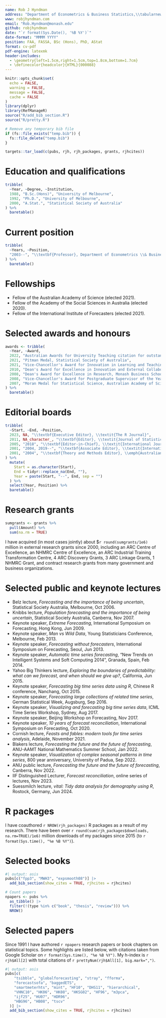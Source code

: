 ```yaml
---
name: Rob J Hyndman
address: "Department of Econometrics & Business Statistics,\\tabularnewline Monash University, VIC 3800, Australia."
www: robjhyndman.com
email: "Rob.Hyndman@monash.edu"
github: robjhyndman
date: "`r format(Sys.Date(), '%B %Y')`"
date-format: "MMMM YYYY"
position: FAA, FASSA, BSc (Hons), PhD, AStat
format: cv-pdf
pdf-engine: latexmk
header-includes:
  - \geometry{left=1.5cm,right=1.5cm,top=1.8cm,bottom=1.7cm}
  - \definecolor{headcolor}{HTML}{000088}
---
```


\titlespacing{\section}{0pt}{1.ex}{0.5ex}
\fontsize{10}{11.5}\sf

```r
knitr::opts_chunk$set(
  echo = FALSE,
  warning = FALSE,
  message = FALSE,
  cache = FALSE
)
library(dplyr)
library(RefManageR)
source("R/add_bib_section.R")
source("R/pretty.R")

# Remove any temporary bib file
if (fs::file_exists("temp.bib")) {
  fs::file_delete("temp.bib")
}

targets::tar_load(c(pubs, rjh, rjh_packages, grants, rjhcites))
```

# Education and qualifications

```r
tribble(
  ~Year, ~Degree, ~Institution,
  1988, "B.Sc.(Hons)", "University of Melbourne",
  1992, "Ph.D.", "University of Melbourne",
  2000, "A.Stat.", "Statistical Society of Australia"
) %>%
  baretable()
```

# Current position

```r
tribble(
  ~Years, ~Position,
  "2003--", "\\textbf{Professor}, Department of Econometrics \\& Business Statistics, Monash University"
) %>%
  baretable()
```

# Fellowships

  * Fellow of the Australian Academy of Science (elected 2021).
  * Fellow of the Academy of the Social Sciences in Australia (elected 2020).
  * Fellow of the International Institute of Forecasters (elected 2021).


# Selected awards and honours

```r
awards <- tribble(
  ~Year, ~Award,
  2022, "Australian Awards for University Teaching citation for outstanding contributions to student learning",
  2021, "Pitman Medal, Statistical Society of Australia",
  2021, "Vice-Chancellor's Award for Innovation in Learning and Teaching",
  2010, "Dean's Award for Excellence in Innovation and External Collaboration, Monash Business School",
  2008, "Dean's Award for Excellence in Research, Monash Business School",
  2008, "Vice-Chancellor's Award for Postgraduate Supervisor of the Year, Monash University",
  2007, "Moran Medal for Statistical Science, Australian Academy of Science"
) %>%
  baretable()
```

# Editorial boards

```r
tribble(
  ~Start, ~End, ~Position,
  2023, NA, "\\textbf{Executive Editor}, \\textit{The R Journal}",
  2011, NA_character_, "\\textbf{Editor}, \\textit{Journal of Statistical Software}",
  2005, "2018", "\\textbf{Editor-in-Chief}, \\textit{International Journal of Forecasting}",
  2001, "2004, 2019--", "\\textbf{Associate Editor}, \\textit{International Journal of Forecasting}",
  2001, "2004", "\\textbf{Theory and Methods Editor}, \\emph{Australian \\& New Zealand Journal of Statistics}",
) %>%
  mutate(
    Start = as.character(Start),
    End = tidyr::replace_na(End, ""),
    Year = paste(Start, "--", End, sep = "")
  ) %>%
  select(Year, Position) %>%
  baretable()
```

# Research grants

```r
sumgrants <- grants %>%
  pull(Amount) %>%
  sum(na.rm = TRUE)
```

I have acquired (in most cases jointly) about $`r round(sumgrants/1e6)` million in external research grants since 2000, including an ARC Centre of Excellence, an NHMRC Centre of Excellence, an ARC Industrial Training Transformation Centre, 4 ARC Discovery Grants, 3 ARC Linkage Grants, 1 NHMRC Grant, and contract research grants from many government and business organizations.

# Selected public and keynote lectures

  * Belz lecture, *Forecasting and the importance of being uncertain*, Statistical Society Australia, Melbourne, Oct 2006.
  * Knibbs lecture, *Population forecasting and the importance of being uncertain*, Statistical Society Australia, Canberra, Nov 2007.
  * Keynote speaker, *Extreme Forecasting*, International Symposium on Forecasting, Hong Kong, Jun 2009.
  * Keynote speaker, *Man vs Wild Data*, Young Statisticians Conference, Melbourne, Feb 2013.
  * Keynote speaker, *Forecasting without forecasters*, International Symposium on Forecasting, Seoul, Jun 2013.
  * Keynote speaker, *Automatic time series forecasting*, "New Trends on Intelligent Systems and Soft Computing 2014", Granada, Spain, Feb 2014.
  * Yahoo Big Thinkers lecture, *Exploring the boundaries of predictability: what can we forecast, and when should we give up?*, California, Jun 2015.
  * Keynote speaker, *Forecasting big time series data using R*, Chinese R conference, Nanchang, Oct 2015.
  * Keynote speaker, *Forecasting large collections of related time series*, German Statistical Week, Augsburg, Sep 2016.
  * Keynote speaker, *Visualizing and forecasting big time series data*, ICML Time Series Workshop, Sydney, Aug 2017.
  * Keynote speaker, Beijing Workshop on Forecasting, Nov 2017.
  * Keynote speaker, *10 years of forecast reconciliation*, International Symposium on Forecasting, Oct 2020.
  * Cornish lecture, *Feasts and fables: modern tools for time series analysis*, Adelaide, November 2021.
  * Blakers lecture, *Forecasting the future and the future of forecasting*, ANU-AAMT National Mathematics Summer School, Jan 2022.
  * Keynote speaker, *Visualization of complex seasonal patterns in time series*, 800 year anniversary, University of Padua, Sep 2022.
  * ANU public lecture, *Forecasting the future and the future of forecasting*, Canberra, Nov 2022.
  * IIF Distinguished Lecturer, *Forecast reconciliation*, online series of lectures, Nov 2023.
  * Suessmilch lecture, *vital: Tidy data analysis for demography using R*, Rostock, Germany, Jun 2024.

# R packages

I have coauthored `r NROW(rjh_packages)` R packages as a result of my research. There have been over `r round(sum(rjh_packages$downloads, na.rm=TRUE)/1e6)` million downloads of my packages since 2015 (to `r format(Sys.time(), "%e %B %Y")`).

# Selected books

```r
#| output: asis
pubs[c("fpp3", "MWH3", "expsmooth08")] |>
  add_bib_section(show_cites = TRUE, rjhcites = rjhcites)
```

\enlargethispage*{1cm}


```r
# Count papers
npapers <- pubs %>%
  as_tibble() |>
  filter(!(type %in% c("book", "thesis", "review"))) %>%
  NROW()
```

# Selected papers

Since 1991 I have authored `r npapers` research papers or book chapters on statistical topics. Some highlights are listed below, with citations taken from Google Scholar on `r format(Sys.time(), "%e %B %Y")`.  My h-index is `r rjh$All[2]` with total citations of `r prettyNum(rjh$All[1], big.mark=",")`.


```r
#| output: asis
pubs[c(
    "tsibble", "globalforecasting", "stray", "fforma",
    "forecastsofa", "baggedETS",
    "smartmeterhts", "mint", "HF10", "DHS11", "hierarchical",
    "VHNC10", "HK06", "HK08", "HKSG02", "HF96", "m3pca",
    "ijf25", "HU07", "HDR96",
    "HBG96", "HB08", "tscv"
  )] |>
  add_bib_section(show_cites = TRUE, rjhcites = rjhcites)
```
